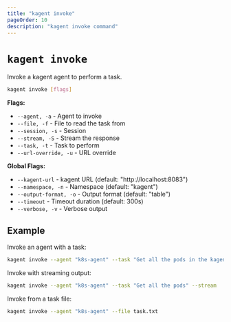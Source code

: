 ```yaml
---
title: "kagent invoke"
pageOrder: 10
description: "kagent invoke command"
---
```


# `kagent invoke`

Invoke a kagent agent to perform a task.

```bash
kagent invoke [flags]
```

**Flags:**
- `--agent, -a` - Agent to invoke
- `--file, -f` - File to read the task from
- `--session, -s` - Session
- `--stream, -S` - Stream the response
- `--task, -t` - Task to perform
- `--url-override, -u` - URL override

**Global Flags:**
- `--kagent-url` - kagent URL (default: "http://localhost:8083")
- `--namespace, -n` - Namespace (default: "kagent")
- `--output-format, -o` - Output format (default: "table")
- `--timeout` - Timeout duration (default: 300s)
- `--verbose, -v` - Verbose output

## Example

Invoke an agent with a task:

```bash
kagent invoke --agent "k8s-agent" --task "Get all the pods in the kagent namespace"
```

Invoke with streaming output:

```bash
kagent invoke --agent "k8s-agent" --task "Get all the pods" --stream
```

Invoke from a task file:

```bash
kagent invoke --agent "k8s-agent" --file task.txt
```

